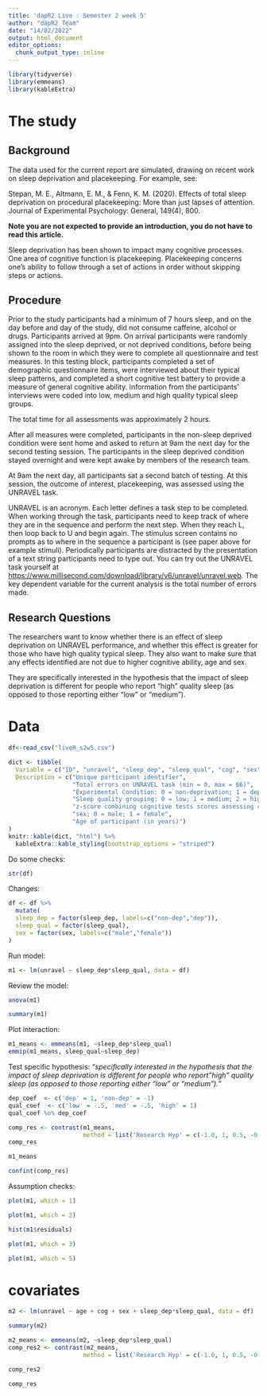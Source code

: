 ```yaml
---
title: 'dapR2 Live : Semester 2 week 5'
author: "dapR2 Team"
date: "14/02/2022"
output: html_document
editor_options: 
  chunk_output_type: inline
---
```


```r
library(tidyverse)
library(emmeans)
library(kableExtra)
```

# The study
## Background
The data used for the current report are simulated, drawing on recent work on sleep deprivation and placekeeping. For example, see: 

Stepan, M. E., Altmann, E. M., & Fenn, K. M. (2020). Effects of total sleep deprivation on procedural placekeeping: More than just lapses of attention. Journal of Experimental Psychology: General, 149(4), 800.

**Note you are not expected to provide an introduction, you do not have to read this article.**

Sleep deprivation has been shown to impact many cognitive processes. One area of cognitive function is placekeeping. Placekeeping concerns one's ability to follow through a set of actions in order without skipping steps or actions. 

## Procedure
Prior to the study participants had a minimum of 7 hours sleep, and on the day before and day of the study, did not consume caffeine, alcohol or drugs. Participants arrived at 9pm. On arrival participants were randomly assigned into the sleep deprived, or not deprived conditions, before being shown to the room in which they were to complete all questionnaire and test measures. In this testing block, participants completed a set of demographic questionnaire items, were interviewed about their typical sleep patterns, and completed a short cognitive test battery to provide a measure of general cognitive ability. Information from the participants' interviews were coded into low, medium and high quality typical sleep groups.

The total time for all assessments was approximately 2 hours. 

After all measures were completed, participants in the non-sleep deprived condition were sent home and asked to return at 9am the next day for the second testing session. The participants in the sleep deprived condition stayed overnight and were kept awake by members of the research team. 

At 9am the next day, all participants sat a second batch of testing. At this session, the outcome of interest, placekeeping, was assessed using the UNRAVEL task. 

UNRAVEL is an acronym. Each letter defines a task step to be completed. When working through the task, participants need to keep track of where they are in the sequence and perform the next step. When they reach L, then loop back to U and begin again. The stimulus screen contains no prompts as to where in the sequence a participant is (see paper above for example stimuli). Periodically participants are distracted by the presentation of a text string participants need to type out. You can try out the UNRAVEL task yourself at [https://www.millisecond.com/download/library/v6/unravel/unravel.web](https://www.millisecond.com/download/library/v6/unravel/unravel.web). The key dependent variable for the current analysis is the total number of errors made.  

## Research Questions {#research-questions}
The researchers want to know whether there is an effect of sleep deprivation on UNRAVEL performance, and whether this effect is greater for those who have high quality typical sleep. They also want to make sure that any effects identified are not due to higher cognitive ability, age and sex. 

They are specifically interested in the hypothesis that the impact of sleep deprivation is different for people who report "high" quality sleep (as opposed to those reporting either "low" or "medium").

# Data
```r
df<-read_csv("liveR_s2w5.csv")
```

```r
dict <- tibble(
  Variable = c("ID", "unravel", "sleep_dep", "sleep_qual", "cog", "sex", "age"),
  Description = c("Unique participant identifier",
                  "Total errors on UNRAVEL task (min = 0, max = 66)", 
                  "Experimental Condition: 0 = non-deprivation; 1 = deprivation",
                  "Sleep quality grouping: 0 = low; 1 = medium; 2 = high",
                  "z-score combining cognitive tests scores assessing cognitive ability",
                  "sex; 0 = male; 1 = female",
                  "Age of participant (in years)")
)
knitr::kable(dict, "html") %>%
  kableExtra::kable_styling(bootstrap_options = "striped")
```

Do some checks:

```r
str(df)
```

Changes:

```r
df <- df %>% 
  mutate(
  sleep_dep = factor(sleep_dep, labels=c("non-dep","dep")),
  sleep_qual = factor(sleep_qual),
  sex = factor(sex, labels=c("male","female"))
)
```

Run model:

```r
m1 <- lm(unravel ~ sleep_dep*sleep_qual, data = df)
```

Review the model:

```r
anova(m1)
```
```r
summary(m1)
```


Plot interaction:

```r
m1_means <- emmeans(m1, ~sleep_dep*sleep_qual)
emmip(m1_means, sleep_qual~sleep_dep)
```

Test specific hypothesis: *"specifically interested in the hypothesis that the impact of sleep deprivation is different for people who report "high" quality sleep (as opposed to those reporting either "low" or "medium")."*

```r
dep_coef  <- c('dep' = 1, 'non-dep' = -1)
qual_coef  <- c('low' = -.5, 'med' = -.5, 'high' = 1)
qual_coef %o% dep_coef

comp_res <- contrast(m1_means, 
                     method = list('Research Hyp' = c(-1.0, 1, 0.5, -0.5, 0.5, -0.5)))
comp_res
```

```r
m1_means
```


```r
confint(comp_res)
```

Assumption checks:

```r
plot(m1, which = 1)
```

```r
plot(m1, which = 2)
```

```r
hist(m1$residuals)
```


```r
plot(m1, which = 3)
```

```r
plot(m1, which = 5)
```

# covariates
```r
m2 <- lm(unravel ~ age + cog + sex + sleep_dep*sleep_qual, data = df)
```

```r
summary(m2)
```

```r
m2_means <- emmeans(m2, ~sleep_dep*sleep_qual)
comp_res2 <- contrast(m2_means, 
                     method = list('Research Hyp' = c(-1.0, 1, 0.5, -0.5, 0.5, -0.5)))

comp_res2
```
```r
comp_res
```

